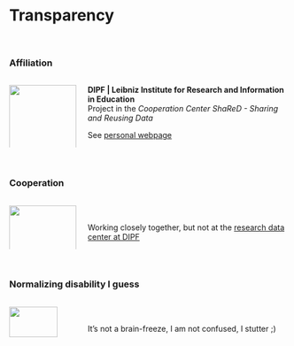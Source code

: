 # Transparency {.unnumbered}

\

### Affiliation

:::: {.columns}

::: {.column width="25%"}
![](www/dipf-logo.png){width=100%}
:::

::: {.column width="75%"}
**DIPF | Leibniz Institute for Research and Information in Education**  
Project in the *Cooperation Center ShaReD - Sharing and Reusing Data*  
  
See [personal webpage](https://www.dipf.de/en/institute/staff/schneider-juergen?set_language=en)
:::

::::

\

### Cooperation

:::: {.columns}

::: {.column width="25%"}
![](www/bildung-fdz-logo.png){width=100%}
:::

::: {.column width="75%"}
\

Working closely together, but not at the [research data center at DIPF](https://www.fdz-bildung.de/home?la=en)
:::

::::


\


### Normalizing disability I guess

:::: {.columns}

::: {.column width="25%"}
![](www/stutter-flag.png){width=85%}
:::

::: {.column width="75%"}
\

It's not a brain-freeze, I am not confused, I stutter ;)
:::

::::